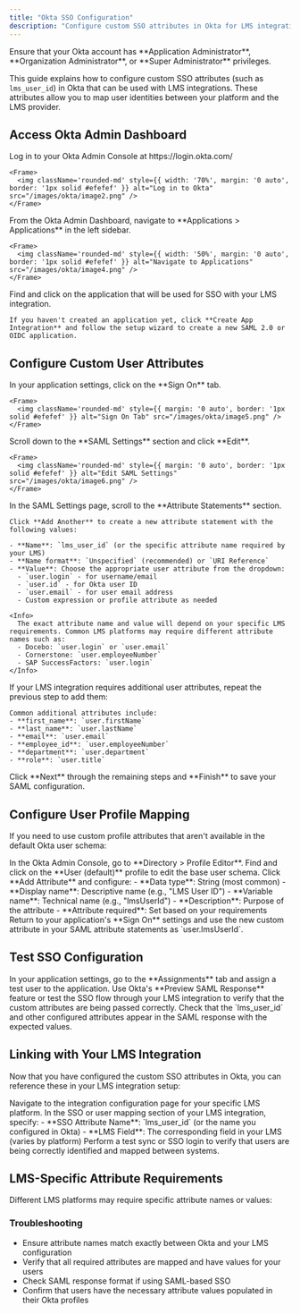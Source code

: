 ```yaml
---
title: "Okta SSO Configuration"
description: "Configure custom SSO attributes in Okta for LMS integrations."
---
```



<Warning>
  Ensure that your Okta account has **Application Administrator**, **Organization Administrator**, or **Super Administrator** privileges.
</Warning>

This guide explains how to configure custom SSO attributes (such as `lms_user_id`) in Okta that can be used with LMS integrations. These attributes allow you to map user identities between your platform and the LMS provider.

## Access Okta Admin Dashboard

<Steps>
  <Step title="Log in to Okta">
    Log in to your Okta Admin Console at https://login.okta.com/
    
    <Frame>
      <img className='rounded-md' style={{ width: '70%', margin: '0 auto', border: '1px solid #efefef' }} alt="Log in to Okta" src="/images/okta/image2.png" />
    </Frame>
  </Step>

  <Step title="Navigate to Applications">
    From the Okta Admin Dashboard, navigate to **Applications > Applications** in the left sidebar.
    
    <Frame>
      <img className='rounded-md' style={{ width: '50%', margin: '0 auto', border: '1px solid #efefef' }} alt="Navigate to Applications" src="/images/okta/image4.png" />
    </Frame>
  </Step>

  <Step title="Select Your Application">
    Find and click on the application that will be used for SSO with your LMS integration.
    
    If you haven't created an application yet, click **Create App Integration** and follow the setup wizard to create a new SAML 2.0 or OIDC application.
  </Step>
</Steps>

## Configure Custom User Attributes

<Steps>
  <Step title="Navigate to Sign On Tab">
    In your application settings, click on the **Sign On** tab.
    
    <Frame>
      <img className='rounded-md' style={{ margin: '0 auto', border: '1px solid #efefef' }} alt="Sign On Tab" src="/images/okta/image5.png" />
    </Frame>
  </Step>

  <Step title="Edit SAML Settings">
    Scroll down to the **SAML Settings** section and click **Edit**.
    
    <Frame>
      <img className='rounded-md' style={{ margin: '0 auto', border: '1px solid #efefef' }} alt="Edit SAML Settings" src="/images/okta/image6.png" />
    </Frame>
  </Step>

  <Step title="Configure Attribute Statements">
    In the SAML Settings page, scroll to the **Attribute Statements** section.
    
    Click **Add Another** to create a new attribute statement with the following values:
    
    - **Name**: `lms_user_id` (or the specific attribute name required by your LMS)
    - **Name format**: `Unspecified` (recommended) or `URI Reference` 
    - **Value**: Choose the appropriate user attribute from the dropdown:
      - `user.login` - for username/email
      - `user.id` - for Okta user ID
      - `user.email` - for user email address
      - Custom expression or profile attribute as needed
    
    <Info>
      The exact attribute name and value will depend on your specific LMS requirements. Common LMS platforms may require different attribute names such as:
      - Docebo: `user.login` or `user.email`
      - Cornerstone: `user.employeeNumber`
      - SAP SuccessFactors: `user.login`
    </Info>
  </Step>

  <Step title="Add Additional Attributes (Optional)">
    If your LMS integration requires additional user attributes, repeat the previous step to add them:
    
    Common additional attributes include:
    - **first_name**: `user.firstName`
    - **last_name**: `user.lastName`
    - **email**: `user.email`
    - **employee_id**: `user.employeeNumber`
    - **department**: `user.department`
    - **role**: `user.title`
  </Step>

  <Step title="Save Configuration">
    Click **Next** through the remaining steps and **Finish** to save your SAML configuration.
  </Step>
</Steps>

## Configure User Profile Mapping

If you need to use custom profile attributes that aren't available in the default Okta user schema:

<Steps>
  <Step title="Navigate to Profile Editor">
    In the Okta Admin Console, go to **Directory > Profile Editor**.
  </Step>

  <Step title="Edit User Profile">
    Find and click on the **User (default)** profile to edit the base user schema.
  </Step>

  <Step title="Add Custom Attribute">
    Click **Add Attribute** and configure:
    - **Data type**: String (most common)
    - **Display name**: Descriptive name (e.g., "LMS User ID")
    - **Variable name**: Technical name (e.g., "lmsUserId")
    - **Description**: Purpose of the attribute
    - **Attribute required**: Set based on your requirements
  </Step>

  <Step title="Map to Application">
    Return to your application's **Sign On** settings and use the new custom attribute in your SAML attribute statements as `user.lmsUserId`.
  </Step>
</Steps>

## Test SSO Configuration

<Steps>
  <Step title="Assign Test User">
    In your application settings, go to the **Assignments** tab and assign a test user to the application.
  </Step>

  <Step title="Test SSO Flow">
    Use Okta's **Preview SAML Response** feature or test the SSO flow through your LMS integration to verify that the custom attributes are being passed correctly.
  </Step>

  <Step title="Verify Attribute Values">
    Check that the `lms_user_id` and other configured attributes appear in the SAML response with the expected values.
  </Step>
</Steps>

## Linking with Your LMS Integration

Now that you have configured the custom SSO attributes in Okta, you can reference these in your LMS integration setup:

<Steps>
  <Step title="Access LMS Integration">
    Navigate to the integration configuration page for your specific LMS platform.
  </Step>

  <Step title="Configure SSO Mapping">
    In the SSO or user mapping section of your LMS integration, specify:
    - **SSO Attribute Name**: `lms_user_id` (or the name you configured in Okta)
    - **LMS Field**: The corresponding field in your LMS (varies by platform)
  </Step>

  <Step title="Test Integration">
    Perform a test sync or SSO login to verify that users are being correctly identified and mapped between systems.
  </Step>
</Steps>

<IntegrationFooter />

## LMS-Specific Attribute Requirements

Different LMS platforms may require specific attribute names or values:

<LMSIdentifiers />

### Troubleshooting
- Ensure attribute names match exactly between Okta and your LMS configuration
- Verify that all required attributes are mapped and have values for your users
- Check SAML response format if using SAML-based SSO
- Confirm that users have the necessary attribute values populated in their Okta profiles